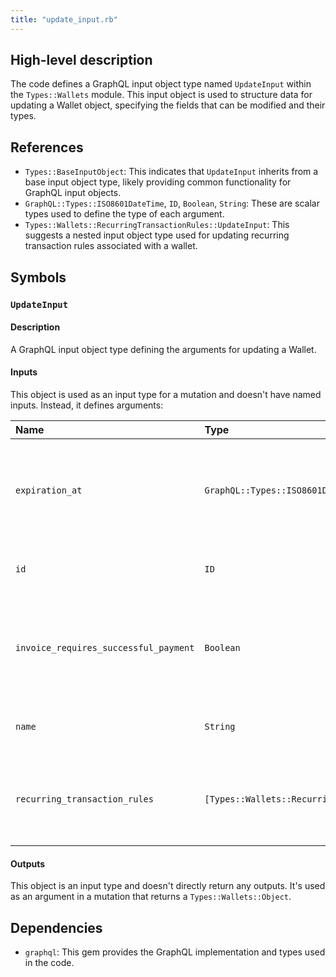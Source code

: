 ```yaml
---
title: "update_input.rb"
---
```


## High-level description
The code defines a GraphQL input object type named `UpdateInput` within the `Types::Wallets` module. This input object is used to structure data for updating a Wallet object, specifying the fields that can be modified and their types.

## References
- `Types::BaseInputObject`: This indicates that `UpdateInput` inherits from a base input object type, likely providing common functionality for GraphQL input objects.
- `GraphQL::Types::ISO8601DateTime`, `ID`, `Boolean`, `String`: These are scalar types used to define the type of each argument.
- `Types::Wallets::RecurringTransactionRules::UpdateInput`: This suggests a nested input object type used for updating recurring transaction rules associated with a wallet.

## Symbols

### `UpdateInput`
#### Description
A GraphQL input object type defining the arguments for updating a Wallet.

#### Inputs
This object is used as an input type for a mutation and doesn't have named inputs. Instead, it defines arguments:

| Name | Type | Description |
|:-----|:-----|:------------|
| `expiration_at` | `GraphQL::Types::ISO8601DateTime` | Optional. The new expiration date and time for the wallet in ISO8601 format. |
| `id` | `ID` | Required. The ID of the wallet to update. |
| `invoice_requires_successful_payment` | `Boolean` | Optional. Whether an invoice requires successful payment for the wallet. |
| `name` | `String` | Optional. The new name for the wallet. |
| `recurring_transaction_rules` | `[Types::Wallets::RecurringTransactionRules::UpdateInput]` | Optional. An array of recurring transaction rules to update for the wallet. |

#### Outputs
This object is an input type and doesn't directly return any outputs. It's used as an argument in a mutation that returns a `Types::Wallets::Object`.

## Dependencies
- `graphql`: This gem provides the GraphQL implementation and types used in the code. 
